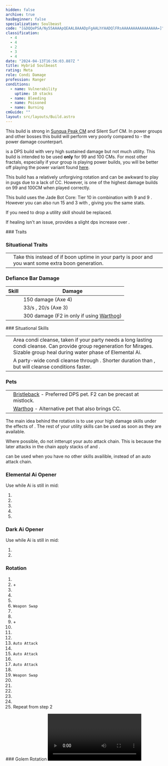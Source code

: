 ```yaml
---
hidden: false
archive: true
hasBeginner: false
specialization: Soulbeast
code: "[&DQQePSA/Ny55AAAApQEAAL8AAADpFgAALhYAADQlFRsAAAAAAAAAAAAAAAA=]"
classification:
  - 4
  - 4
  - 2
  - 3
  - 4
date: "2024-04-13T16:56:03.887Z "
title: Hybrid Soulbeast
rating: Meta
role: Condi Damage
profession: Ranger
conditions:
  - name: Vulnerability
    uptime: 10 stacks
  - name: Bleeding
  - name: Poisoned
  - name: Burning
cmGuide: ""
layout: src/layouts/Build.astro
---
```

<Warning>

This build is strong in [Sunqua Peak CM](/fractals/sunqua-peak/) and Silent Surf CM. In power groups and other bosses this build will perform very poorly compared to <BuildLink specialization="Soulbeast" build="Power Soulbeast"/> - the power damage counterpart.

</Warning>

<Specialization name="Soulbeast" text="Hybrid Soulbeast"/> is a DPS build with very high sustained damage but not much utility. This build is intended to be used **only** for 99 and 100 CMs. For most other fractals, especially if your group is playing power builds, you will be better off playing the power variant found [here](/builds/ranger/power-soulbeast/).

This build has a relatively unforgiving rotation and can be awkward to play in pugs due to a lack of CC. However, <Specialization name="Soulbeast" text="Hybrid Soulbeast"/> is one of the highest damage builds on 99 and 100CM when played correctly.

<Divider text="Equipment"/>

<CharacterWithAr>
<Character title="Hybrid Soulbeast" gear='{"attributes":{"profession":"Ranger","specialization":"Soulbeast","data":{"Health":22022,"Armor":2493,"Power":3073,"Precision":1883,"Toughness":1375,"Vitality":1610,"Ferocity":910,"Condition Damage":2657,"Expertise":748,"Concentration":225,"Healing Power":0,"Agony Resistance":150,"Condition Duration":0.49866666666666665,"Boon Duration":0.15,"Critical Chance":0.9704761904761905,"Critical Damage":2.1066666666666665,"Power Coefficient":4165.924,"Power2 Coefficient":0,"Burning Coefficient":1.84,"Bleeding Coefficient":26.57812933333333,"Poison Coefficient":5.9704,"Torment Coefficient":0.35,"Confusion Coefficient":0,"Flat DPS":0,"Bleeding Duration":0.5,"Siphon Base Coefficient":139.75,"Effective Power":13912.556219096941,"NonCrit Effective Power":6708.099715624999,"Power DPS":22317.54018270512,"Power2 DPS":0,"Siphon DPS":139.75,"Bleeding Damage":386.212565375,"Bleeding Stacks":53.12082116088888,"Bleeding DPS":20515.92861537348,"Burning Damage":868.8752718750001,"Burning Stacks":2.757546666666667,"Burning DPS":2395.9641097080003,"Confusion Damage":342.746633125,"Confusion Stacks":0,"Confusion DPS":0,"Poison Damage":308.792575,"Poison Stacks":8.947639466666665,"Poison DPS":2762.964631083626,"Torment Damage":433.65733125,"Torment Stacks":0.5245333333333333,"Torment DPS":227.467725485,"Damage":48359.61526435523,"Effective Health":109255414.92537315,"Survivability":55544.186540606584,"Effective Healing":390,"Healing":390}},"armor":{"weight":"Medium","helmAffix":"Viper","helmRuneId":24762,"helmRune":"Krait","helmRuneCount":6,"helmInfusionId":37130,"shouldersAffix":"Viper","shouldersRuneId":24762,"shouldersRune":"Krait","shouldersRuneCount":6,"shouldersInfusionId":37130,"coatAffix":"Viper","coatRuneId":24762,"coatRune":"Krait","coatRuneCount":6,"coatInfusionId":37130,"glovesAffix":"Viper","glovesRuneId":24762,"glovesRune":"Krait","glovesRuneCount":6,"glovesInfusionId":37130,"leggingsAffix":"Viper","leggingsRuneId":24762,"leggingsRune":"Krait","leggingsRuneCount":6,"leggingsInfusionId":37130,"bootsAffix":"Viper","bootsRuneId":24762,"bootsRune":"Krait","bootsRuneCount":6,"bootsInfusionId":37130},"weapon":{"weapon1MainId":76158,"weapon1MainType":"Axe","weapon1MainSigil1Id":24605,"weapon1MainAffix":"Viper","weapon1MainInfusion1Id":86113,"weapon1OffId":30700,"weapon1OffType":"Torch","weapon1OffSigilId":24560,"weapon1OffAffix":"Viper","weapon1OffInfusionId":86113,"weapon2MainId":30687,"weapon2MainType":"Dagger","weapon2MainSigil1Id":44944,"weapon2MainAffix":"Viper","weapon2MainInfusion1Id":86113,"weapon2OffId":76158,"weapon2OffType":"Axe","weapon2OffSigilId":24560,"weapon2OffAffix":"Viper","weapon2OffInfusionId":86113},"backAndTrinket":{"backItemAffix":"Viper","backItemInfusion1Id":37130,"backItemInfusion2Id":37130,"amuletAffix":"Viper","ring1Affix":"Viper","ring1Infusion1Id":37130,"ring1Infusion2Id":86113,"ring1Infusion3Id":86113,"ring2Affix":"Viper","ring2Infusion1Id":86113,"ring2Infusion2Id":86113,"ring2Infusion3Id":86113,"accessory1Affix":"Viper","accessory1InfusionId":86113,"accessory2Affix":"Viper","accessory2InfusionId":86113},"consumables":{"foodId":91878,"utilityId":48917,"relicId":100153},"skills":{"healId":31914,"utility1Id":12633,"utility2Id":12537,"utility3Id":40498,"eliteId":45717},"assumedBuffs":{"value":[{"id":"might","type":"Boon"},{"id":"fury","type":"Boon"},{"id":"protection","type":"Boon"},{"id":"vulnerability","type":"Condition"},{"id":"jade-bot","gw2id":96613,"type":"Item"},{"id":"omnipotion","gw2id":79722,"type":"Item"}]},"traits":{"selection":[[1069,1846,1888],[1606,970,1066],[2071,2161,2128]],"lines":[30,32,55]}}'>

This build uses the Jade Bot Core: Tier 10 in combination with 9 <Item name="Malign +9 Agony Infusion"/> and 9 <Item name="Spiteful +9 Agony Infusion"/>. However you can also run 15 <Item name="Malign +9 Agony Infusion"/> and 3 <Item name="Spiteful +9 Agony Infusion"/> with <Item id="91876"/>, giving you the same stats.

If you need to drop a utility skill <Skill name="Sic Em"/> should be replaced.

If healing isn't an issue, <Item name="writofmasterfulmalice"/> provides a slight dps increase over <Item name="toxicfocusingcrystal"/>.

</Character>
</CharacterWithAr>

<Divider text="Build"/>

<Grid>
<GridItem sm="7">
### Traits
<Traits traits1Id="32" traits1="Beastmastery" traits1SelectedIds="1606,970,1066" traits2Id="30" traits2="Skirmishing" traits2SelectedIds="1069,1846,1888" traits3Id="55" traits3="Soulbeast" traits3SelectedIds="2071,2161,2128" unembossed/>

### Situational Traits

|                                                         |                                                                                                                                |
| ------------------------------------------------------- | ------------------------------------------------------------------------------------------------------------------------------ |
| <Trait name="Essence of Speed" size="big" disableText/> | Take this instead of <Trait name="Predators Cunning"/> if boon uptime in your party is poor and you want some extra boon generation. |

### Defiance Bar Damage

| Skill | Damage |
| ------------------------------------------------- | --------------------------------------------------------------------------------- |
| <Skill id="12638"/> | 150 damage (Axe 4)                                                           |
| <Skill id="12490"/>        | 33/s <Condition name="Chilled"/>, 20/s <Condition name="Weakness"/> (Axe 3)       |
| <Skill id="46432"/>        | 300 damage (F2 in <Skill id="42944"/> only if using [Warthog](https://wiki.guildwars2.com/wiki/Juvenile_Warthog))    |


</GridItem>

<GridItem sm="5">
### Situational Skills

|                                                       |                                                                                                                                                                                   |
| ----------------------------------------------------- | --------------------------------------------------------------------------------------------------------------------------------------------------------------------------------- |
| <Skill name="Healing Spring" size="big" disableText/> | Area condi cleanse, taken if your party needs a long lasting condi cleanse. Can provide group regeneration for Mirages. Sizable group heal during water phase of Elemental Ai.                                                                                 |
| <Skill name="Bear stance" size="big" disableText/> | A party-wide condi cleanse through <Trait name="leaderofthepack"/>. Shorter duration than <Skill name="Healing Spring"/>, but will cleanse conditions faster. |

### Pets
|                                                       |                                                                                                                                                                                   |
| ----------------------------------------------------- | --------------------------------------------------------------------------------------------------------------------------------------------------------------------------------- |
| <Skill name="Sharpen Spines" size="big" disableText/>     |  [Bristleback](https://wiki.guildwars2.com/wiki/Juvenile_Bristleback) - Preferred DPS pet. F2 can be precast at mistlock.  |
| <Skill id="46432" size="big" disableText/>     |  [Warthog](https://wiki.guildwars2.com/wiki/Juvenile_Warthog) - Alternative pet that also brings CC.

</GridItem>
</Grid>

<Divider text="Rotation / Skill usage"/>

<Grid>
<GridItem sm="6">

The main idea behind the rotation is to use your high damage skills under the effects of <Skill name="Sic Em"/>. The rest of your utility skills can be used as soon as they are available. 

Where possible, do not intterupt your auto attack chain. This is because the later attacks in the chain apply stacks of <Condition name="Bleeding"/> and <Condition name="Poisoned"/>. 

<Skill name="Primal Cry"/> can be used when you have no other skills availible, instead of an auto attack chain.

### Elemental Ai Opener 
Use while Ai is still in mid:
1. <Skill name="Winter's Bite"/>
2. <Skill name="Splitblade"/>
3. <Skill name="Rain of Spikes"/>
4. <Skill name="Primal Cry"/>
5. <Skill name="Throw Torch"/>

### Dark Ai Opener
Use while Ai is still in mid:
1. <Skill name="Splitblade"/>
2. <Skill name="Throw Torch"/>

### Rotation
1. <Skill name="One Wolf Pack"/>
2. <Skill name="Sic Em"/> + <Skill name="Vulture Stance"/>
3. <Skill name="Bonfire"/>
4. <Skill name="Winter's Bite"/>
5. <Skill name="Splitblade"/>
6. `Weapon Swap`
7. <Skill name="Double Arc"/>
8. <Skill name="Path of Scars"/>
9. <Skill name="Sharpening Stone"/> + <Skill name="Sharpen Spines"/>
10. <Skill name="Rain of Spikes"/>
11. <Skill name="Whirling Defense"/>
12. <Skill name="Primal Cry"/>
13. `Auto Attack`
14. <Skill name="Double Arc"/>
15. `Auto Attack`
16. <Skill name="Path of Scars"/>
17. `Auto Attack`
18. <Skill name="Double Arc"/>
19. `Weapon Swap`
20. <Skill name="Splitblade"/>
21. <Skill name="Winter's Bite"/>
23. <Skill name="Throw Torch"/>
24. <Skill name="Ricochet"/>
25. <Skill name="Splitblade"/>
26. Repeat from step 2 


</GridItem>

<GridItem sm="6">
### Golem Rotation

<Video youtube="" caption=""/>

<Card title="Precasting">

This build will not perform well outside of 99 and 100 CMs so this precasting section will be focused on precasts for those fractals.

#### **Skills**

**<Skill name="Sharpening Stone"/> -** Used for some additional <Condition name="Bleeding"/> at the start of the fight. Lasts 30 seconds. Is not wiped when the fight starts on 99/100CM. If you use a second time while you still have charges left, the original charges will be overwritten.

**<Skill name="Sharpen Spines"/> -** Used for some additional <Condition name="Bleeding"/> at the start of the fight. Lasts 30 seconds. Is not wiped when the fight starts on 99/100CM. This stacks in intensity so you can use the skill after taking the mistlock giving you 10 stacks of <Condition name="Bleeding"/>.

**<Skill name="Double Arc"/> -** Can be precasted giving you the effect _Poisonous Strike_ lasting for 7 seconds. When you have this effect and are merged your next 2 attacks will inflict 1 stack of <Condition name="poisoned" text ="Poison"/> lasting for 6 seconds. This skill can be used twice giving you 3 charges. The effect is not wiped when the fight starts on 99/100CM.

**<Skill name="Crippling Shot"/> -** Can be precasted giving you the effect _Bloodthirst_ lasting for 12 seconds. When you have this effect and are merged your next 3 attacks will inflict 1 stack of <Condition name="bleeding" text ="Bleed"/>. The effect is not wiped when the fight starts on 99/100CM.

**<Skill name="Sic 'Em"/> -** Can be cast if the boss is triggered without starting the fight, allowing it to be targeted. The effect is not wiped. This allows you to delay your first **<Skill name="Sic 'Em"/>** to when the boss charges to the first wall. NOTE: this will cause any pets to immediately aggro to the boss. Should only be used if portalling from mistlock to the boss.

The elite stance **<Skill name="One Wolf Pack"/>** is removed upon entering combat on 99CM. Using an elite that summons friendly pets is your best precast in this slot. **<Skill name="Mistfire Wolf"/>**, **<Skill name="Hounds of Balthazar"/>**, and **<Skill name="Summon Sylvan Hound"/>** are options that can synergize well if you have a <Specialization name="Thief"/> who can precast venoms onto the pets.

</Card>

</GridItem>
</Grid> 

